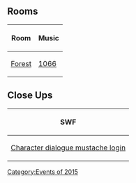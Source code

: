 

==Rooms==
<center>
{|class="wikitable"
!Room
!Music
|-
|[[Media:RoomsForest-MustacheMadness.swf|Forest]]||[[Media:Music1066.swf|1066]]
|}
</center>

==Close Ups==
<center>
{|class="wikitable"
!SWF
|-
|[[Media:Close upsCharacter dialogue mustache login-MustacheMadness.swf|Character dialogue mustache login]]
|}
</center>

{{Events}}

[[Category:Events of 2015]]
